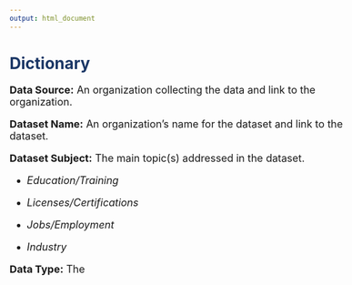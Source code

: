 ```yaml
---
output: html_document
---
```


<style type="text/css">

body{ /* Normal  */
      font-size: 18px;
  }
td {  /* Table  */
  font-size: 14px;
}
h1.title {
  font-size: 38px;

}
h1 { /* Header 1 */
  font-size: 28px;
  color: #1B3766;
}
h2 { /* Header 2 */
    font-size: 22px;
  color: #1B3766;
}
h3 { /* Header 3 */
  font-size: 22px;
  color: #1B3766;
}
code.r{ /* Code block */
    font-size: 11px;
}
pre { /* Code block - determines code spacing between lines */
    font-size: 14px;
}
</style>


# Dictionary

__Data Source:__ An organization collecting the data and link to the organization.

__Dataset Name:__ An organization's name for the dataset and link to the dataset.

__Dataset Subject:__ The main topic(s) addressed in the dataset.

  - _Education/Training_
  
  - _Licenses/Certifications_
  
  - _Jobs/Employment_
  
  - _Industry_
  
__Data Type:__ The 

